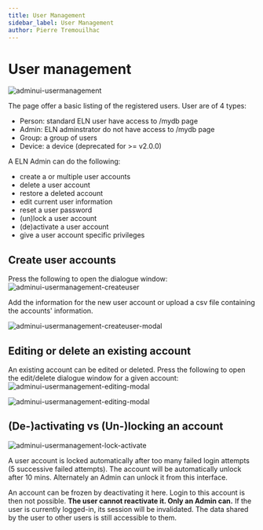 ```yaml
---
title: User Management
sidebar_label: User Management
author: Pierre Tremouilhac
---
```


# User management

![adminui-usermanagement](@site/static/img/admin_ui/admin_ui-user_management.png)

The page offer a basic listing of the registered users.
User are of 4 types:
- Person: standard ELN user have access to /mydb page 
- Admin: ELN adminstrator do not have access to /mydb page
- Group: a group of users
- Device: a device (deprecated for >= v2.0.0)

A ELN Admin can do the following:
- create a or multiple user accounts
- delete a user account
- restore a deleted account
- edit current user information
- reset a user password
- (un)lock a user account
- (de)activate a user account
- give a user account specific privileges

## Create user accounts 

Press the following to open the dialogue window:
![adminui-usermanagement-createuser](@site/static/img/admin_ui/admin_ui-user_management-newuser.png)

Add the information for the new user account or upload a csv file containing the accounts' information.

![adminui-usermanagement-createuser-modal](@site/static/img/admin_ui/admin_ui-user_management-newuser-mod.png)

## Editing or delete an existing account

An existing account can be edited or deleted. 
Press the following to open the edit/delete dialogue window for a given account: 
![adminui-usermanagement-editing-modal](@site/static/img/admin_ui/admin_ui-user_management-editing.png)

![adminui-usermanagement-editing-modal](@site/static/img/admin_ui/admin_ui-user_management-deleting-mod.png)



## (De-)activating vs (Un-)locking an account

![adminui-usermanagement-lock-activate](@site/static/img/admin_ui/admin_ui-user_management-lock-activate.png)

A user account is locked automatically after too many failed login attempts (5 successive failed attempts).
The account will be automatically unlock after 10 mins.
Alternately an Admin can unlock it from this interface.

An account can be frozen by deactivating it here. Login to this account is then not possible.
__The user cannot reactivate it. Only an Admin can.__
If the user is currently logged-in, its session will be invalidated.
The data shared by the user to other users is still accessible to them.






